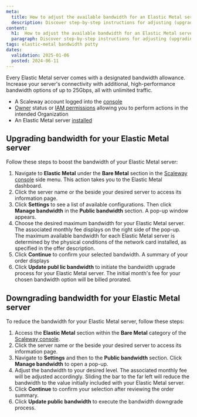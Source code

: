 ```yaml
---
meta:
  title: How to adjust the available bandwidth for an Elastic Metal server
  description: Discover step-by-step instructions for adjusting (upgrading or downgrading) the available bandwidth for your Elastic Metal server.
content:
  h1:  How to adjust the available bandwidth for an Elastic Metal server
  paragraph: Discover step-by-step instructions for adjusting (upgrading or downgrading) the available bandwidth for your Elastic Metal server.
tags: elastic-metal bandwidth putty
dates:
  validation: 2025-01-06
  posted: 2024-06-11
---
```


Every Elastic Metal server comes with a designated bandwidth allowance. Increase your server's connectivity with additional, high-performance bandwidth options of up to 25Gbps, all with unlimited traffic.

<Macro id="requirements" />

- A Scaleway account logged into the [console](https://console.scaleway.com)
- [Owner](/identity-and-access-management/iam/concepts/#owner) status or [IAM permissions](/identity-and-access-management/iam/concepts/#permission) allowing you to perform actions in the intended Organization
- An Elastic Metal server [installed](/bare-metal/elastic-metal/quickstart/#how-to-create-an-elastic-metal-server)

## Upgrading bandwidth for your Elastic Metal server

Follow these steps to boost the bandwidth of your Elastic Metal server:

1. Navigate to **Elastic Metal** under the **Bare Metal** section in the [Scaleway console](https://console.scaleway.com) side menu. This action takes you to the Elastic Metal dashboard.
2. Click the server name or the <Icon name="more" /> beside your desired server to access its information page.
3. Click **Settings** to see a list of available configurations. Then click **Manage bandwidth** in the **Public bandwidth** section. A pop-up window appears.
4. Choose the desired maximum bandwidth for your Elastic Metal server. The associated monthly fee displays on the right side of the pop-up.
    <Message type="note">
      The maximum available bandwidth for each Elastic Metal server is determined by the physical conditions of the network card installed, as specified in the offer description.
    </Message>
5. Click **Continue** to confirm your selected bandwidth. A summary of your order displays
6. Click **Update pubI lic bandwidth** to initiate the bandwidth upgrade process for your Elastic Metal server.
    <Message type="tip">
      The initial month's fee for your chosen bandwidth option will be billed prorated.
    </Message>

## Downgrading bandwidth for your Elastic Metal server

To reduce the bandwidth for your Elastic Metal server, follow these steps:

1. Access the **Elastic Metal** section within the **Bare Metal** category of the [Scaleway console](https://console.scaleway.com).
2. Click the server name or the <Icon name="more" /> beside your desired server to access its information page.
3. Navigate to **Settings** and then to the **Public bandwidth** section. Click **Manage bandwidth** to open a pop-up.
4. Adjust the bandwidth to your desired level. The associated monthly fee will be adjusted accordingly.
    <Message type="tip">
      Sliding the bar to the far left will reduce the bandwidth to the value initially included with your Elastic Metal server.
    </Message>
5. Click **Continue** to confirm your selection after reviewing the order summary.
6. Click **Update public bandwidth** to execute the bandwidth downgrade process.